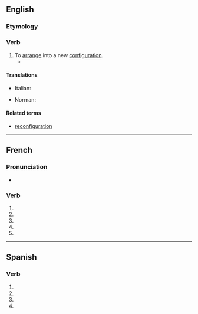 {{also|reconfiguré}}
==English==

===Etymology===
{{prefix|re|configure|lang=en}}

===Verb===
{{en-verb|reconfigur}}

# To [[arrange]] into a new [[configuration]].
#* {{quote-magazine|date=2013-05-17
|author=George Monbiot|authorlink=George Monbiot
|title=Money just makes the rich suffer
|volume=188|issue=23|page=19
|magazine={{w|The Guardian Weekly}}
|url=http://www.guardian.co.uk/commentisfree/2013/may/06/politics-envy-keenest-rich
|passage=In order to grant the rich these pleasures, the social contract is '''reconfigured'''. The welfare state is dismantled. Essential public services are cut so that the rich may pay less tax.&nbsp;[&hellip;]}}

====Translations====
{{trans-top|arrange in a new configuration}}
* Italian: {{t|it|riconfigurare}}
{{trans-mid}}
* Norman: {{t|nrf|èrconfidguther}}
{{trans-bottom}}

====Related terms====
* [[reconfiguration]]

----

==French==

===Pronunciation===
* {{homophones|lang=fr|reconfigurent|reconfigures}}

===Verb===
{{fr-verb-form}}

# {{inflection of|reconfigurer||1|s|pres|indc|lang=fr}}
# {{inflection of|reconfigurer||3|s|pres|indc|lang=fr}}
# {{inflection of|reconfigurer||1|s|pres|subj|lang=fr}}
# {{inflection of|reconfigurer||3|s|pres|subj|lang=fr}}
# {{inflection of|reconfigurer||2|s|impr|lang=fr}}

----

==Spanish==

===Verb===
{{head|es|verb form}}

# {{es-verb form of|ending=ar|mood=subjunctive|tense=present|pers=1|number=singular|reconfigurar}}
# {{es-verb form of|ending=ar|mood=subjunctive|tense=present|pers=2|formal=yes|number=singular|reconfigurar}}
# {{es-verb form of|ending=ar|mood=subjunctive|tense=present|pers=3|number=singular|reconfigurar}}
# {{es-verb form of|ending=ar|mood=imperative|pers=2|formal=yes|number=singular|reconfigurar}}